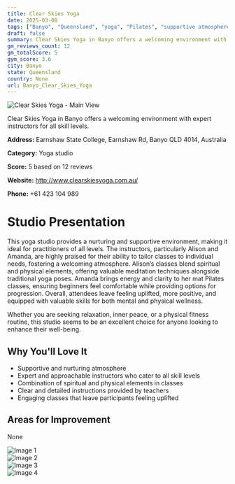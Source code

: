 ```yaml
---
title: Clear Skies Yoga
date: 2025-03-08
tags: ["Banyo", "Queensland", "yoga", "Pilates", "supportive atmosphere", "welcoming environment", "Banyo"]  
draft: false
summary: Clear Skies Yoga in Banyo offers a welcoming environment with expert instructors for all skill levels.
gm_reviews_count: 12
gm_totalScore: 5
gym_score: 3.6
city: Banyo
state: Queensland
country: None
url: Banyo_Clear_Skies_Yoga
---
```


<div className="aspect-[16/9] relative my-8">
  <img 
    src="https://lh5.googleusercontent.com/p/AF1QipO0gx-6ef_d-wp93olepMm7W45vhjoff-qZ-AKu=w1920-h1080-k-no"
    alt="Clear Skies Yoga - Main View"
    className="object-cover absolute inset-0 w-full h-full rounded-lg"
  />
</div>

Clear Skies Yoga in Banyo offers a welcoming environment with expert instructors for all skill levels.

**Address:** Earnshaw State College, Earnshaw Rd, Banyo QLD 4014, Australia

**Category:** Yoga studio

**Score:** 5 based on 12 reviews

**Website:** http://www.clearskiesyoga.com.au/

**Phone:** +61 423 104 989

# Studio Presentation

This yoga studio provides a nurturing and supportive environment, making it ideal for practitioners of all levels. The instructors, particularly Alison and Amanda, are highly praised for their ability to tailor classes to individual needs, fostering a welcoming atmosphere. Alison’s classes blend spiritual and physical elements, offering valuable meditation techniques alongside traditional yoga poses. Amanda brings energy and clarity to her mat Pilates classes, ensuring beginners feel comfortable while providing options for progression. Overall, attendees leave feeling uplifted, more positive, and equipped with valuable skills for both mental and physical wellness.

Whether you are seeking relaxation, inner peace, or a physical fitness routine, this studio seems to be an excellent choice for anyone looking to enhance their well-being.

## Why You'll Love It

- Supportive and nurturing atmosphere
- Expert and approachable instructors who cater to all skill levels
- Combination of spiritual and physical elements in classes
- Clear and detailed instructions provided by teachers
- Engaging classes that leave participants feeling uplifted

## Areas for Improvement

None

<div className="grid grid-cols-1 xl:grid-cols-2 gap-4 my-8">
<div className="aspect-[4/3] relative"><img src="https://lh5.googleusercontent.com/p/AF1QipNu4wcq4RKzyjnXELIY5QtO4ixXjMR3619r1Plt=w1920-h1080-k-no" alt="Image 1" className="object-cover absolute inset-0 w-full h-full rounded-lg" /></div>
<div className="aspect-[4/3] relative"><img src="https://lh5.googleusercontent.com/p/AF1QipNtQq6V71KwoLKaY0ar918jKeFHhlvlqvTTb5Ii=w1920-h1080-k-no" alt="Image 2" className="object-cover absolute inset-0 w-full h-full rounded-lg" /></div>
<div className="aspect-[4/3] relative"><img src="https://lh5.googleusercontent.com/p/AF1QipNpC1XEGL46O1P2FM1yanMqCvctgT0PY632fLfh=w1920-h1080-k-no" alt="Image 3" className="object-cover absolute inset-0 w-full h-full rounded-lg" /></div>
<div className="aspect-[4/3] relative"><img src="https://lh5.googleusercontent.com/p/AF1QipNRQxwVTmpGyCj5DwOsBUbqLts7suiGXoZmvZbH=w1920-h1080-k-no" alt="Image 4" className="object-cover absolute inset-0 w-full h-full rounded-lg" /></div>
</div>